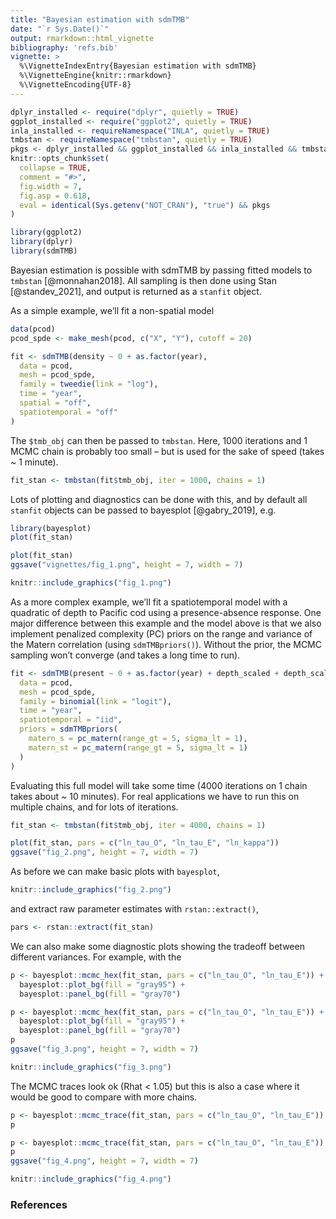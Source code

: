 ```yaml
---
title: "Bayesian estimation with sdmTMB"
date: "`r Sys.Date()`"
output: rmarkdown::html_vignette
bibliography: 'refs.bib'
vignette: >
  %\VignetteIndexEntry{Bayesian estimation with sdmTMB}
  %\VignetteEngine{knitr::rmarkdown}
  %\VignetteEncoding{UTF-8}
---
```


```r
dplyr_installed <- require("dplyr", quietly = TRUE)
ggplot_installed <- require("ggplot2", quietly = TRUE)
inla_installed <- requireNamespace("INLA", quietly = TRUE)
tmbstan <- requireNamespace("tmbstan", quietly = TRUE)
pkgs <- dplyr_installed && ggplot_installed && inla_installed && tmbstan
knitr::opts_chunk$set(
  collapse = TRUE,
  comment = "#>",
  fig.width = 7,
  fig.asp = 0.618,
  eval = identical(Sys.getenv("NOT_CRAN"), "true") && pkgs
)
```

```r
library(ggplot2)
library(dplyr)
library(sdmTMB)
```

Bayesian estimation is possible with sdmTMB by passing fitted models to `tmbstan` [@monnahan2018]. All sampling is then done using Stan [@standev_2021], and output is returned as a `stanfit` object. 

As a simple example, we'll fit a non-spatial model 

```r
data(pcod)
pcod_spde <- make_mesh(pcod, c("X", "Y"), cutoff = 20)
```

```r
fit <- sdmTMB(density ~ 0 + as.factor(year),
  data = pcod,
  mesh = pcod_spde,
  family = tweedie(link = "log"),
  time = "year",
  spatial = "off",
  spatiotemporal = "off"
)
```

The `$tmb_obj` can then be passed to `tmbstan`. Here, 1000 iterations and 1 MCMC chain is probably too small -- but is used for the sake of speed (takes ~ 1 minute).   
```r
fit_stan <- tmbstan(fit$tmb_obj, iter = 1000, chains = 1)
```

Lots of plotting and diagnostics can be done with this, and by default all `stanfit` objects can be passed to bayesplot [@gabry_2019], e.g.

```r
library(bayesplot)
plot(fit_stan)
```

```r
plot(fit_stan)
ggsave("vignettes/fig_1.png", height = 7, width = 7)
```


```r
knitr::include_graphics("fig_1.png")
```

As a more complex example, we'll fit a spatiotemporal model with a quadratic of depth to Pacific cod using a presence-absence response. One major difference between this example and the model above is that we also implement penalized complexity (PC) priors on the range and variance of the Matern correlation (using `sdmTMBpriors()`). Without the prior, the MCMC sampling won't converge (and takes a long time to run).

```r
fit <- sdmTMB(present ~ 0 + as.factor(year) + depth_scaled + depth_scaled2,
  data = pcod,
  mesh = pcod_spde,
  family = binomial(link = "logit"),
  time = "year",
  spatiotemporal = "iid",
  priors = sdmTMBpriors(
    matern_s = pc_matern(range_gt = 5, sigma_lt = 1),
    matern_st = pc_matern(range_gt = 5, sigma_lt = 1)
  )
)
```

Evaluating this full model will take some time (4000 iterations on 1 chain takes about ~ 10 minutes). For real applications we have to run this on multiple chains, and for lots of iterations. 

```r
fit_stan <- tmbstan(fit$tmb_obj, iter = 4000, chains = 1)
```

```r
plot(fit_stan, pars = c("ln_tau_O", "ln_tau_E", "ln_kappa"))
ggsave("fig_2.png", height = 7, width = 7)
```

As before we can make basic plots with `bayesplot`,   

```r
knitr::include_graphics("fig_2.png")
```

and extract raw parameter estimates with `rstan::extract()`,

```r
pars <- rstan::extract(fit_stan)
```

We can also make some diagnostic plots showing the tradeoff between different variances. For example, with the 

```r
p <- bayesplot::mcmc_hex(fit_stan, pars = c("ln_tau_O", "ln_tau_E")) +
  bayesplot::plot_bg(fill = "gray95") +
  bayesplot::panel_bg(fill = "gray70")
```

```r
p <- bayesplot::mcmc_hex(fit_stan, pars = c("ln_tau_O", "ln_tau_E")) +
  bayesplot::plot_bg(fill = "gray95") +
  bayesplot::panel_bg(fill = "gray70")
p
ggsave("fig_3.png", height = 7, width = 7)
```  
  
```r
knitr::include_graphics("fig_3.png")
```

The MCMC traces look ok (Rhat < 1.05) but this is also a case where it would be good to compare with more chains.  

```r
p <- bayesplot::mcmc_trace(fit_stan, pars = c("ln_tau_O", "ln_tau_E"))
p
```

```r
p <- bayesplot::mcmc_trace(fit_stan, pars = c("ln_tau_O", "ln_tau_E"))
p
ggsave("fig_4.png", height = 7, width = 7)
```


```r
knitr::include_graphics("fig_4.png")
```

### References  
  
  
